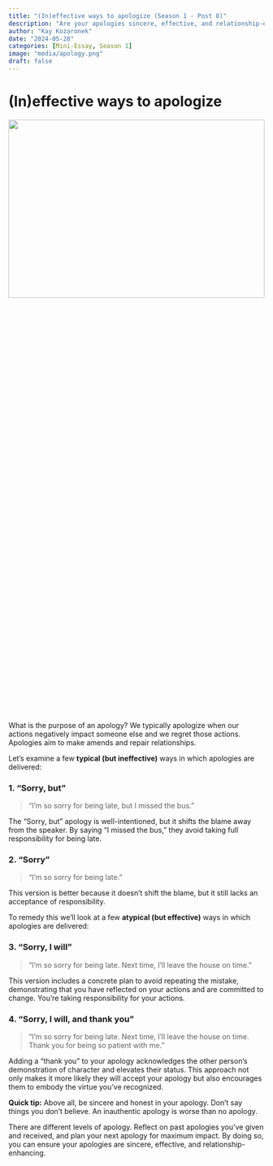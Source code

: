 ```yaml
---
title: "(In)effective ways to apologize (Season 1 - Post 8)"
description: "Are your apologies sincere, effective, and relationship-enhancing?"
author: "Kay Kozaronek"
date: "2024-05-28"
categories: [Mini-Essay, Season 1]
image: "media/apology.png"
draft: false 
---
```


# (In)effective ways to apologize

<p>
    <center>
        <img src="media/apology.png"
        width="100%" height="30%">
    </center>
</p>

What is the purpose of an apology? We typically apologize when our actions negatively impact someone else and we regret those actions. Apologies aim to make amends and repair relationships.

Let's examine a few **typical (but ineffective)** ways in which apologies are delivered:

### 1. **“Sorry, but”**
   
> “I'm so sorry for being late, but I missed the bus.” 

The "Sorry, but" apology is well-intentioned, but it shifts the blame away from the speaker. By saying "I missed the bus," they avoid taking full responsibility for being late.

### 2. **“Sorry”**   
    
> “I'm so sorry for being late.” 

This version is better because it doesn't shift the blame, but it still lacks an acceptance of responsibility. 

To remedy this we'll look at a few **atypical (but effective)** ways in which apologies are delivered:

### 3. **“Sorry, I will”**

> “I'm so sorry for being late. Next time, I'll leave the house on time.”

This version includes a concrete plan to avoid repeating the mistake, demonstrating that you have reflected on your actions and are committed to change. You're taking responsibility for your actions.

### 4. **“Sorry, I will, and thank you”** 

> “I'm so sorry for being late. Next time, I'll leave the house on time. Thank you for being so patient with me.”

Adding a "thank you" to your apology acknowledges the other person's demonstration of character and elevates their status. This approach not only makes it more likely they will accept your apology but also encourages them to embody the virtue you've recognized.

**Quick tip:** Above all, be sincere and honest in your apology. Don't say things you don't believe. An inauthentic apology is worse than no apology.


There are different levels of apology. Reflect on past apologies you’ve given and received, and plan your next apology for maximum impact. By doing so, you can ensure your apologies are sincere, effective, and relationship-enhancing.